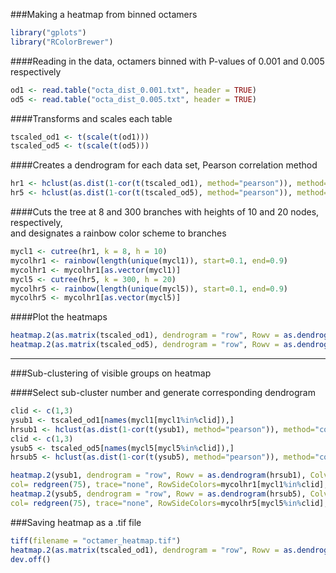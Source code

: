 ###Making a heatmap from binned octamers
```R
library("gplots")
library("RColorBrewer")
```

####Reading in the data, octamers binned with P-values of 0.001 and 0.005 respectively

```R
od1 <- read.table("octa_dist_0.001.txt", header = TRUE)
od5 <- read.table("octa_dist_0.005.txt", header = TRUE)
```

####Transforms and scales each table
```R
tscaled_od1 <- t(scale(t(od1)))
tscaled_od5 <- t(scale(t(od5)))
```

####Creates a dendrogram for each data set, Pearson correlation method
```R
hr1 <- hclust(as.dist(1-cor(t(tscaled_od1), method="pearson")), method="complete")
hr5 <- hclust(as.dist(1-cor(t(tscaled_od5), method="pearson")), method="complete")
```

####Cuts the tree at 8 and 300 branches with heights of 10 and 20 nodes, respectively, <br>and designates a rainbow color scheme to branches
```R
mycl1 <- cutree(hr1, k = 8, h = 10)
mycolhr1 <- rainbow(length(unique(mycl1)), start=0.1, end=0.9)
mycolhr1 <- mycolhr1[as.vector(mycl1)]
mycl5 <- cutree(hr5, k = 300, h = 20)
mycolhr5 <- rainbow(length(unique(mycl5)), start=0.1, end=0.9)
mycolhr5 <- mycolhr1[as.vector(mycl5)]
```

####Plot the heatmaps
```R
heatmap.2(as.matrix(tscaled_od1), dendrogram = "row", Rowv = as.dendrogram(hr1), Colv = FALSE, col = redgreen(75), trace = "none", RowSideColors = mycolhr1, xlab="Bin Numbers", ylab= "Octamers")
heatmap.2(as.matrix(tscaled_od5), dendrogram = "row", Rowv = as.dendrogram(hr5), Colv = FALSE, col = redgreen(75), trace = "none", RowSideColors = mycolhr5, xlab="Bin Numbers", ylab= "Octamers")
```
---
###Sub-clustering of visible groups on heatmap

####Select sub-cluster number and generate corresponding dendrogram
```R
clid <- c(1,3)
ysub1 <- tscaled_od1[names(mycl1[mycl1%in%clid]),]
hrsub1 <- hclust(as.dist(1-cor(t(ysub1), method="pearson")), method="complete")
clid <- c(1,3)
ysub5 <- tscaled_od5[names(mycl5[mycl5%in%clid]),]
hrsub5 <- hclust(as.dist(1-cor(t(ysub5), method="pearson")), method="complete")
```
   
```R
heatmap.2(ysub1, dendrogram = "row", Rowv = as.dendrogram(hrsub1), Colv = FALSE,
col= redgreen(75), trace="none", RowSideColors=mycolhr1[mycl1%in%clid], xlab="Bin Numbers", ylab= "Octamers")
heatmap.2(ysub5, dendrogram = "row", Rowv = as.dendrogram(hrsub5), Colv = FALSE,
col= redgreen(75), trace="none", RowSideColors=mycolhr5[mycl5%in%clid], xlab="Bin Numbers", ylab= "Octamers")
```

###Saving heatmap as a .tif file
```R
tiff(filename = "octamer_heatmap.tif")
heatmap.2(as.matrix(tscaled_od1), dendrogram = "row", Rowv = as.dendrogram(hr1), Colv = FALSE, col = redgreen(75), trace = "none", RowSideColors = mycolhr1, xlab="Bin Numbers", ylab= "Octamers")
dev.off()
```
